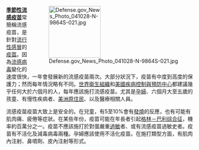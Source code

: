 <div style="float:right;margin-left:0.5em;">
[[File:Defense.gov_News_Photo_041028-N-9864S-021.jpg|140px]]
</div>

'''[[季節性流感疫苗|季節性流感疫苗]]'''常簡稱流感疫苗，是針對[[流行性感冒|流行性感冒]]的[[疫苗|疫苗]]。因為[[流感病毒|流感病毒]]變化的速度很快，一年會發展新的流感疫苗兩次。大部分狀況下，疫苗有中度到高度的保護力；然而每年情況略有不同。[[世界衛生組織|世界衛生組織]]和[[美國疾病控制與預防中心|美國疾病控制與預防中心]]都建議幾乎任何大於六個月的人，每年應該施打流感疫苗。尤其是[[孕婦|孕婦]]、六個月大至五歲的孩童、有慢性疾病者、[[美國原住民|美洲原住民]]、以及醫療相關人員。

流感疫苗疫苗大致上是安全的。在兒童，有5至10%會有[[發燒|發燒]]的反應，也有可能有肌肉痛、疲倦等症狀。在某些年份，疫苗可能在年長者引起[[格林－巴利综合征|格林－巴利综合征]]，機率約百萬分之一。疫苗不應該施打於對蛋嚴重[[過敏|過敏]]者、或有流感疫苗過敏史者。疫苗有不活化及減毒病毒兩種。孕婦應該使用不活化疫苗。在施打類型方面，有肌肉內注射、鼻噴劑、皮內注射等形式。